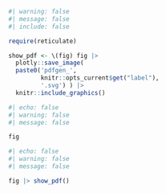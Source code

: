 ```r
#| warning: false
#| message: false
#| include: false 

require(reticulate)

show_pdf <- \(fig) fig |>
  plotly::save_image(
  paste0('pdfgen_',
         knitr::opts_current$get("label"),
         '.svg') ) |>
  knitr::include_graphics()
```

::: {.content-visible when-format="html"}
```r
#| echo: false
#| warning: false
#| message: false

fig
```
:::

::: {.content-visible unless-format="html"}
```r
#| echo: false
#| warning: false
#| message: false

fig |> show_pdf()
```
:::
